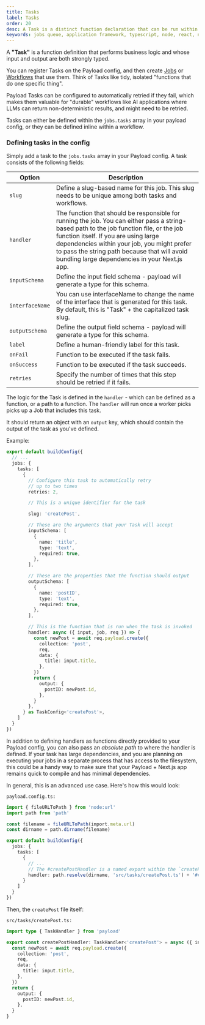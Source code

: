 ```yaml
---
title: Tasks
label: Tasks
order: 20
desc: A Task is a distinct function declaration that can be run within Payload's Jobs Queue. 
keywords: jobs queue, application framework, typescript, node, react, nextjs
---
```


<Banner type="default">
  A <strong>"Task"</strong> is a function definition that performs business logic and whose input and output are both strongly typed.
</Banner>

You can register Tasks on the Payload config, and then create [Jobs](/docs/beta/jobs-queue/jobs) or [Workflows](/docs/beta/jobs-queue/workflows) that use them. Think of Tasks like tidy, isolated "functions that do one specific thing".

Payload Tasks can be configured to automatically retried if they fail, which makes them valuable for "durable" workflows like AI applications where LLMs can return non-deterministic results, and might need to be retried.

Tasks can either be defined within the `jobs.tasks` array in your payload config, or they can be defined inline within a workflow.

### Defining tasks in the config

Simply add a task to the `jobs.tasks` array in your Payload config. A task consists of the following fields:

| Option                      | Description                                                                      |
| --------------------------- | -------------------------------------------------------------------------------- |
| `slug` | Define a slug-based name for this job. This slug needs to be unique among both tasks and workflows.|
| `handler`   | The function that should be responsible for running the job. You can either pass a string-based path to the job function file, or the job function itself. If you are using large dependencies within your job, you might prefer to pass the string path because that will avoid bundling large dependencies in your Next.js app.         |
| `inputSchema` | Define the input field schema - payload will generate a type for this schema. |
| `interfaceName` | You can use interfaceName to change the name of the interface that is generated for this task. By default, this is "Task" + the capitalized task slug. |
| `outputSchema` | Define the output field schema - payload will generate a type for this schema. |
| `label` | Define a human-friendly label for this task. |
| `onFail` | Function to be executed if the task fails. |
| `onSuccess` | Function to be executed if the task succeeds. |
| `retries` | Specify the number of times that this step should be retried if it fails. |

The logic for the Task is defined in the `handler` - which can be defined as a function, or a path to a function. The `handler` will run once a worker picks picks up a Job that includes this task.

It should return an object with an `output` key, which should contain the output of the task as you've defined.

Example:

```ts
export default buildConfig({
  // ...
  jobs: {
    tasks: [
      {
        // Configure this task to automatically retry
        // up to two times
        retries: 2,

        // This is a unique identifier for the task

        slug: 'createPost',

        // These are the arguments that your Task will accept
        inputSchema: [
          {
            name: 'title',
            type: 'text',
            required: true,
          },
        ],

        // These are the properties that the function should output
        outputSchema: [
          {
            name: 'postID',
            type: 'text',
            required: true,
          },
        ],

        // This is the function that is run when the task is invoked
        handler: async ({ input, job, req }) => {
          const newPost = await req.payload.create({
            collection: 'post',
            req,
            data: {
              title: input.title,
            },
          })
          return {
            output: {
              postID: newPost.id,
            },
          }
        },
      } as TaskConfig<'createPost'>,
    ]
  }
})
```

In addition to defining handlers as functions directly provided to your Payload config, you can also pass an _absolute path_ to where the handler is defined. If your task has large dependencies, and you are planning on executing your jobs in a separate process that has access to the filesystem, this could be a handy way to make sure that your Payload + Next.js app remains quick to compile and has minimal dependencies.

In general, this is an advanced use case. Here's how this would look:

`payload.config.ts:`

```ts
import { fileURLToPath } from 'node:url'
import path from 'path'

const filename = fileURLToPath(import.meta.url)
const dirname = path.dirname(filename)

export default buildConfig({
  jobs: {
    tasks: [
      {
        // ...
        // The #createPostHandler is a named export within the `createPost.ts` file
        handler: path.resolve(dirname, 'src/tasks/createPost.ts') + '#createPostHandler',
      }
    ]
  }
})
```

Then, the `createPost` file itself:

`src/tasks/createPost.ts:`

```ts
import type { TaskHandler } from 'payload'

export const createPostHandler: TaskHandler<'createPost'> = async ({ input, job, req }) => {
  const newPost = await req.payload.create({
    collection: 'post',
    req,
    data: {
      title: input.title,
    },
  })
  return {
    output: {
      postID: newPost.id,
    },
  }
}
```
